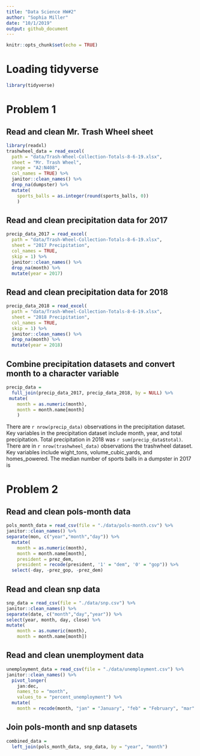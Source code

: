 ```yaml
---
title: "Data Science HW#2"
author: "Sophia Miller"
date: "10/1/2019"
output: github_document
---
```


```r
knitr::opts_chunk$set(echo = TRUE)
```

# Loading tidyverse
```r
library(tidyverse)
```

# Problem 1
## Read and clean Mr. Trash Wheel sheet

```r
library(readxl)
trashwheel_data = read_excel(
  path = "data/Trash-Wheel-Collection-Totals-8-6-19.xlsx",
  sheet = "Mr. Trash Wheel",
  range = "A2:N408",
  col_names = TRUE) %>%
  janitor::clean_names() %>%
  drop_na(dumpster) %>%
  mutate(
    sports_balls = as.integer(round(sports_balls, 0))
    )
``` 

## Read and clean precipitation data for 2017

```r
precip_data_2017 = read_excel(
  path = "data/Trash-Wheel-Collection-Totals-8-6-19.xlsx",
  sheet = "2017 Precipitation",
  col_names = TRUE,
  skip = 1) %>%
  janitor::clean_names() %>%
  drop_na(month) %>%
  mutate(year = 2017)
```

## Read and clean precipitation data for 2018

```r
precip_data_2018 = read_excel(
  path = "data/Trash-Wheel-Collection-Totals-8-6-19.xlsx",
  sheet = "2018 Precipitation",
  col_names = TRUE,
  skip = 1) %>%
  janitor::clean_names() %>%
  drop_na(month) %>%
  mutate(year = 2018)
```

## Combine precipitation datasets and convert month to a character variable

```r
precip_data = 
  full_join(precip_data_2017, precip_data_2018, by = NULL) %>%
 mutate(
    month = as.numeric(month),
    month = month.name[month]
    )
```

There are `r nrow(precip_data)` observations in the precipitation dataset. Key variables in the precipitation dataset include month, year, and total precipitation. Total precipitation in 2018 was `r sum(precip_data$total)`. There are in `r nrow(trashwheel_data)` observations the trashwheel dataset. Key variables include wight_tons, volume_cubic_yards, and homes_powered. The median number of sports balls in a dumpster in 2017 is 

# Problem 2

## Read and clean pols-month data

```r
pols_month_data = read_csv(file = "./data/pols-month.csv") %>%
janitor::clean_names() %>%
separate(mon, c("year","month","day")) %>%
  mutate(
    month = as.numeric(month),
    month = month.name[month],
    president = prez_dem,
    president = recode(president, '1' = "dem", '0' = "gop")) %>%
  select(-day, -prez_gop, -prez_dem)
```
## Read and clean snp data

```r
snp_data = read_csv(file = "./data/snp.csv") %>%
janitor::clean_names() %>%
separate(date, c("month","day","year")) %>%
select(year, month, day, close) %>%
mutate(
    month = as.numeric(month),
    month = month.name[month])
```

## Read and clean unemployment data

```r
unemployment_data = read_csv(file = "./data/unemployment.csv") %>%
janitor::clean_names() %>%
  pivot_longer(
    jan:dec,
    names_to = "month",
    values_to = "percent_unemployment") %>%
  mutate(
    month = recode(month, "jan" = "January", "feb" = "February", "mar" = "March", "apr" = "April", "may" = "May", "jun" = "June", "jul" = "July", "aug" = "August", "sep" = "September", "oct" = "October", "nov" = "November", "dec" = "December"))
```
## Join pols-month and snp datasets

```r
combined_data = 
  left_join(pols_month_data, snp_data, by = "year", "month")
```


